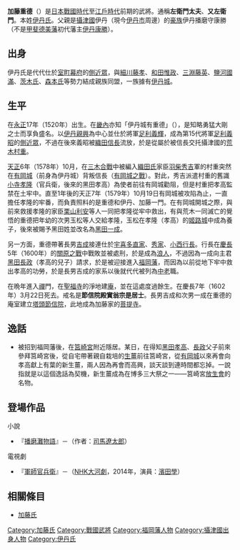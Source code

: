 {{unreferenced|time=2015-08-16T14:28:21+00:00}}
{{japanese|japanese=加藤 重徳|kana=かとう しげのり|romaji=Gatō Shigenori|舊寫=加藤 重德}}
'''加藤重德'''（{{bd|1520年||1602年|5月13日}}）是[[日本戰國時代|日本戰國時代]]至[[江戶時代|江戶時代]]前期的武將。通稱'''左衛門太夫'''、'''又左衛門'''。本姓[[伊丹氏|伊丹氏]]。父親是[[攝津國|攝津國]]伊丹（現今[[伊丹市|伊丹市]]周邊）的[[豪族|豪族]]伊丹播磨守康勝（不是[[甲斐|甲斐]][[德美藩|德美藩]]初代藩主[[伊丹康勝|伊丹康勝]]）。

== 出身 ==
伊丹氏是代代仕於[[室町幕府|室町幕府]]的[[側近眾|側近眾]]，與[[細川藤孝|細川藤孝]]、[[和田惟政|和田惟政]]、[[三淵藤英|三淵藤英]]、[[鹽河國滿|鹽河國滿]]、[[茨木氏|茨木氏]]、[[森本氏|森本氏]]等勢力結成親族同盟，一族據有[[伊丹城|伊丹城]]。

== 生平 ==
在[[永正|永正]]17年（1520年）出生。在[[畿內|畿內]]亦知「伊丹城有重德」（{{lang|ja|伊丹城に重徳有り}}），是知略勇猛大剛之士而享負盛名。以[[伊丹親興|伊丹親興]]為中心並仕於將軍[[足利義輝|足利義輝]]，成為第15代將軍[[足利義昭|足利義昭]]的[[側近眾|側近眾]]，不過在後來義昭被[[織田信長|織田信長]]流放，於是從屬於被信長交托攝津國的[[荒木村重|荒木村重]]。

[[天正_(日本)|天正]]6年（1578年）10月，在[[三木合戰|三木合戰]]中被編入[[織田氏|織田氏]]家臣[[羽柴秀吉|羽柴秀吉]]軍的村重突然在[[有岡城|有岡城]]（前身為伊丹城）背叛信長（[[有岡城之戰|有岡城之戰]]）。對此，秀吉派遣村重的舊識[[小寺孝隆|小寺孝隆]]（官兵衛，後來的黑田孝高）為使者前往有岡城勸阻，但是村重把孝高監禁在土牢中。直至1年後的天正7年（1579年）10月19日有岡城被攻陷為止，一直擔任孝隆的牢番，而負責照料的是重德和伊丹、加藤一門。在有岡城開城之際，與前來救援孝隆的家臣[[栗山利安|栗山利安]]等人一同把孝隆從牢中救出，有與荒木一同滅亡的覺悟的重德把年幼的次男玉松等人交給孝隆，玉松在孝隆（孝高）的[[姬路城|姬路城]]中成為養子，後來被賜予黑田姓並改名為[[黑田一成|黑田一成]]。

另一方面，重德帶著長男[[加藤吉成|吉成]]接連仕於[[宇喜多直家|宇喜多直家]]、[[宇喜多秀家|秀家]]、[[小西行長|小西行長]]。行長在[[慶長|慶長]]5年（1600年）的[[關原之戰|關原之戰]]中戰敗並被處刑，於是成為[[浪人|浪人]]，不過因為一成向主君[[黑田長政|黑田長政]]（孝高的兒子）請求，於是被迎接進入[[福岡藩|福岡藩]]，而因為以前從地下牢中救出孝高的功勞，於是長男吉成的家系以後就代代被列為[[中老|中老]]職。

在晩年進入[[禪|禪]]門，在[[聖福寺|聖福寺]]的淨地建[[庵|庵]]，並在這處度過餘生。在慶長7年（1602年）3月22日死去。戒名是'''節信院殿實翁宗是居士'''。長男吉成和次男一成在重德的庵室建立[[塔頭|塔頭]][[節信院|節信院]]，此地成為加藤家的[[菩提寺|菩提寺]]。

== 逸話 ==
*被招到福岡藩後，在[[筥崎宮|筥崎宮]]附近隱居。某日，在得知[[黑田孝高|黑田孝高]]、[[黑田長政|長政]]父子前來參拜筥崎宮後，從自宅帶著親自栽培的[[生薑|生薑]]前往筥崎宮，從[[有岡城|有岡城]]以來再會向孝高獻上有葉的新生薑，兩人因為再會而高興，談天談到連時間都忘掉。一說指就是以這個逸話為契機，新生薑成為在博多三大祭之一——筥崎宮[[放生會|放生會]]的名物。

== 登場作品 ==
;小說
*『[[播磨灘物語|播磨灘物語]]』－（作者：[[司馬遼太郎|司馬遼太郎]]）

;電視劇
*『[[軍師官兵衛|軍師官兵衛]]』－（[[NHK大河劇|NHK大河劇]]，2014年，演員：[[濱田學|濱田學]]）

== 相關條目 ==
*[[加藤氏|加藤氏]]

[[Category:加藤氏|Category:加藤氏]]
[[Category:戰國武將|Category:戰國武將]]
[[Category:福岡藩人物|Category:福岡藩人物]]
[[Category:攝津國出身人物|Category:攝津國出身人物]]
[[Category:伊丹氏|Category:伊丹氏]]